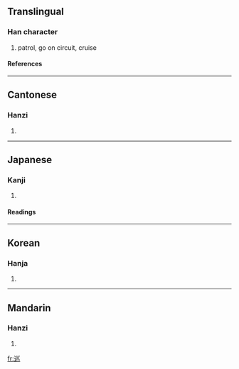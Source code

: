 {{see|廵}}

==Translingual==
===Han character===
{{Han char|rn=47|rad=巛|as=04|sn=7|four=3230<sub>3</sub>|canj=卜女女女 (YVVV)}}
# patrol, go on circuit, cruise
====References====
{{Han ref|kx=0324.110|dkj=08680|dj=0624.170|hdz=63817.090|uh=5DE1|ud=24033|bh=A8B5|bd=43189}}
----
==Cantonese==
===Hanzi===
{{yue-hanzi|jyut=|y=cheun4}}
# {{defn|Cantonese}}
----
==Japanese==
===Kanji===
{{ja-kanji|grade=c|rs=巛04}}
# {{defn|Japanese}} 
====Readings====
{{ja-readings|on=[[じゅん]] (jun)|kun=[[めぐる]] (meguru)}}
----
==Korean==
===Hanja===
{{ko-hanja|hangeul=순|rv=sun|mr=sun}}
# {{defn|Korean}}
----
==Mandarin==
===Hanzi===
{{cmn-hanzi|pin=[[xún]] ([[xun2]])|wg=hsün<sup>2</sup>}}
# {{defn|Mandarin}}

[[fr:巡]]